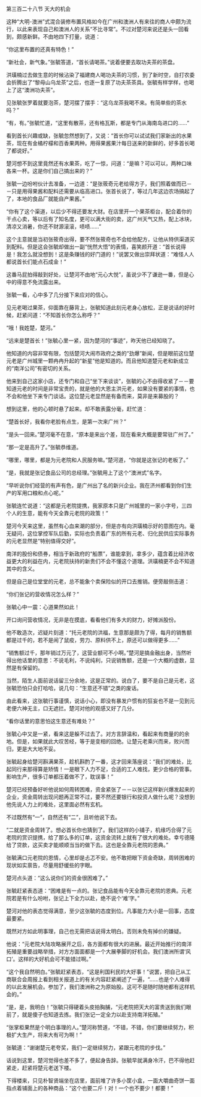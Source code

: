 

第三百二十八节 天大的机会

这种“大明-澳洲”式混合装修布置风格如今在广州和澳洲人有来往的商人中颇为流行，以此来表现自己和澳洲人的关系“不比寻常”。不过对楚河来说还是头一回看到，颇感新鲜。不由地四下打量，说道：

“你这里布置的还真有特色！”

“新社会，新气象。”张毓答道，“首长请喝茶。”说着便要去取功夫茶的茶盘。

洪璜楠过去做生意的时候沾染了福建商人喝功夫茶的习惯，到了新时空，自打农委会折腾出了“黎母山乌龙茶”之后，也逐一复原了功夫茶茶具。张毓有样学样，也喝上了这“澳洲功夫茶”。

见张毓张罗着就要泡茶，楚河摆了摆手：“这乌龙茶我喝不来。有简单些的茶水吗？”

“有，有。”张毓忙道，“这里有散茶，还有格瓦斯，都是专门从海南岛进口的……”

看到首长兴趣或缺，张毓忽然想到了，又说：“首长你可以试试我们家新出的水果茶，现在有金橘柠檬和百香果两种。用得果酱果汁每日送来的新鲜的，好多首长喝了都说好。”

楚河想不到这里竟然还有水果茶，吃了一惊，问道：“是嘛？可以可以，两种口味各来一杯。这是你们自己搞出来的？”

张毓一边吩咐伙计去准备，一边道：“是张筱奇元老给得方子，我们照着做而已－－只是用得果酱和配料还需要从临高进口。张首长说了，等过几年这边农场搞起了了，本地的食品厂就能自产果酱。”

“你有了这个渠道，以后少不得还要发大财。在店里开一个果茶柜台，配合着你的干点心卖，等以后有了知名度，更可以满大街的卖，这广州天气又热，配上冰块，清凉又消暑，你还不财源滚滚，啧啧……”

这个主意就是当初张筱奇出得，要不然张筱奇也不会给他配方，让他从特供渠道买到配料。但是这会张毓却做出一副“恍然大悟”的表情，喜笑颜开道：“首长说得是！我怎么就没想到！这是条赚钱的好门道的！”说罢又做出崇拜状道：“难怪人人都说首长们能点石成金！”

这番马屁拍得敲到好处，让楚河不由地“元心大悦”，虽说少不了谦逊一番，但是心中的得意不免流露出来。

张毓一看，心中多了几分接下来应对的信心。

见元老喝过果茶，仰面靠在藤背上，张毓知道此刻元老身心放松，正是说话的好时候，赶紧问道：“不知首长你怎么称呼？”

“哦！我姓楚，楚河。”

“远来是楚首长！”张毓心里一紧，因为楚河的“事迹”，昨天他已经知晓了。

他知道的内容非常有限，包括楚河大闹市政府之类的“劲爆”新闻，但是眼前这位楚元老是广州城里一颗冉冉升起的“新星”他是知道的。而且他知道楚元老和新成立的“南洋公司”有密切的关系。

他来到自己这家小店，还专门和自己“坐下来谈谈”，张毓的心不由得收紧了－－要知道元老的时间是非常宝贵的，就是他的大恩主洪元老，如果没有要紧的事情，也不会和他坐下来专门谈话。这位楚元老显然是有备而来，莫非是来募股的？

想到这里，他的心顿时悬了起来。却不敢表露分毫，赶忙道：

“楚首长好，我看你老脸有点生，是第一次来广州？”

“是头一回来。”楚河毫不在意，“原本是来出个差，现在看来大概是要常驻广州了。”

“那一定是高升了。”张毓恭维道。

“哪里，哪里，都是为元老院和人民服务嘛。”楚河道，“你就是这张记的老板了。”

“是，我就是张记食品公司的总经理。”张毓用上了这个“澳洲式”名字。

“早听说你们经营的有声有色，是广州出了名的新兴企业。我在济州都看到你们生产的军用口粮和点心呢。”

张毓连忙说道：“这都是元老院提携，我家原本只是广州城里的一家小字号，三四个人的生意，能有今天全靠元老院的政策！”

楚河今天来这里，虽然有心血来潮的部分，但是亦有向洪璜楠示好的意图在内。毫无疑问，这位掌控军队后勤，实际也负责着广东的所有元老、归化民供应实际事务的元老显然是“特别值得交好”。

南洋的股份和债券，相当于新政府的“船票”，谁能拿到，拿多少，蕴含着比经济收益更大的利益在内，元老院扶持的新贵们不会不懂这个道理。洪璜楠更不会不知道其中的含义。

但是自己是位堂堂的元老，总不能象个卖保险似的开口去推销。便旁敲侧击道：

“你们张记的营收情况怎么样？”

张毓心中一震：心道果然如此！

开口询问营收情况，无非是在摸底，看看他们有多大的财力，好摊派股份。

他不敢造次，迟疑片刻道：“托元老院的洪福，生意那是颇为了得，每月的销售额都是过千的，若不是闹了鼠疫，劳力、原料供不上，原还可以做得更多……”

“销售额过千，那年销过万元了，这营业额可不小啊。”楚河是搞金融出身，当然听得出他话里的意思：不说毛利，不说纯利，只说销售额，还是一个大概的虚数，显然是有保留的。

当然，陌生人面前说话留三分余地，这是正常的。说白了，要不是自己是元老，这张毓恐怕只会打哈哈，说几句：“生意还不错”之类的废话。

由此看来，这张毓行事谨慎，说话小心，即没有暴发户惯有的狂妄也不是一见到元老便六神无主，口无遮拦。楚河对他的观感又好了几分。

“看你话里的意思怕这生意还有难处？”

张毓心中又是一紧，看来这是躲不过去了。对方言辞温和，看起来有商量的的余地。但是，如果就此大叹苦经，等于是变相的回绝。让楚元老乘兴而来，败兴而归，更是大大地不妥。

张毓起身给楚河斟满果茶，趁机斟酌了一番，这才回来落座说：“我们的难处，比起同行来那得算是矫情！一是眼下人力不足，合适的工人难找，更少合格的管事。影响生产，很多订单都压着做不了，耽误事！”

楚河已经预备好听他说如何周转困难，资金紧张了－－以张记这样新兴爆发起来的企业，资金周转出现问题再正常不过，要不然还要银行和投资人做什么呢？没想到他先说人力上的难处，这里面必然有玄机。

不过既然有“一”，自然还有“二”，且听他说下去。

“二就是资金周转了。想必首长你也猜到了。我们这样的小铺子，机缘巧合得了元老院的赏识提携，给了那么多的订单，这资金流转上就有了很大的难处。幸亏德隆给了贷款，这买卖才能顺顺当当的做下去。这也是全靠元老院的恩典。”

张毓满口元老院的恩情，心里却是忐忑不安。他不敢把眼下资金奇缺，周转困难的现状如实禀告，尽量用舒缓些的字眼。

楚河点头道：“这么说你们的资金很困难了。”

张毓赶紧表态道：“困难是有一点的。张记食品能有今天全靠元老院的恩典。元老院若是有什么吩咐，张记上下全力以赴，绝不说个‘难’字。”

楚河对他的表态觉得满意，至少这张毓的态度到位。凡事能力大小是一回事，态度最要紧。

既然对方如此明事理，自己也无需把话说得太明白。否则未免有掉价的嫌疑。

他说：“元老院大陆攻略展开之后，各方面都有很大的进展。最近开始推行的南洋拓殖是重要战略举措，对方方面面都是一个大展拳脚的好机会。我们澳洲所谓‘风口’。这样的大好机会可不能错过啊。”

“这个我自然明白。”张毓赶紧表态，“这是利国利民的大好事！”说罢，把自己从工商联合会周报上看到相关报道上的有关内容赶紧阐述了一遍，“……也是个人难得的以此发展机会。参加了，我们澳洲称之为原始股。这可不是随时随地都有这样机会的。”

“是，是，我明白！”张毓只得硬着头皮拍胸脯，“元老院把天大的富贵送到我们眼前了，就是傻子也知道去拣。我们张记一定全力以赴支持南洋拓殖。”

“张掌柜果然是个明白事理的人。”楚河称赞道，“不错，不错，你们要继续努力，积极扩大生产，将来大有可为啊！”

张毓道：“谢谢楚元老夸奖，我们一定继续努力，紧跟元老院的步伐。”

话说到这里，楚河觉得也差不多了，便起身告辞。张毓早就满身冷汗，巴不得他赶紧走，赶紧将楚元老送下楼。

下得楼来，只见朴智贤端坐在店里，面前堆了许多小筐小盒，一面大嚼曲奇饼一面指点着铺面上的各种商品：“这个也要二斤！对！一个也不要少！都要！”

